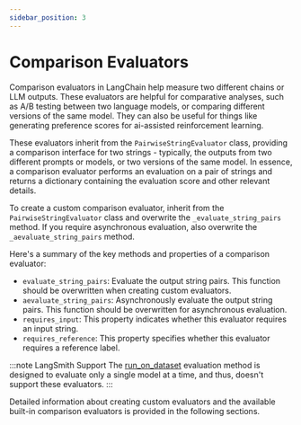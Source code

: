 ```yaml
---
sidebar_position: 3 
---
```

# Comparison Evaluators

Comparison evaluators in LangChain help measure two different chains or LLM outputs. These evaluators are helpful for comparative analyses, such as A/B testing between two language models, or comparing different versions of the same model. They can also be useful for things like generating preference scores for ai-assisted reinforcement learning.

These evaluators inherit from the `PairwiseStringEvaluator` class, providing a comparison interface for two strings - typically, the outputs from two different prompts or models, or two versions of the same model. In essence, a comparison evaluator performs an evaluation on a pair of strings and returns a dictionary containing the evaluation score and other relevant details.

To create a custom comparison evaluator, inherit from the `PairwiseStringEvaluator` class and overwrite the `_evaluate_string_pairs` method. If you require asynchronous evaluation, also overwrite the `_aevaluate_string_pairs` method.

Here's a summary of the key methods and properties of a comparison evaluator:

- `evaluate_string_pairs`: Evaluate the output string pairs. This function should be overwritten when creating custom evaluators.
- `aevaluate_string_pairs`: Asynchronously evaluate the output string pairs. This function should be overwritten for asynchronous evaluation.
- `requires_input`: This property indicates whether this evaluator requires an input string.
- `requires_reference`: This property specifies whether this evaluator requires a reference label.

:::note LangSmith Support
The [run_on_dataset](https://api.python.langchain.com/en/latest/langchain_api_reference.html#module-langchain.smith) evaluation method is designed to evaluate only a single model at a time, and thus, doesn't support these evaluators.
:::

Detailed information about creating custom evaluators and the available built-in comparison evaluators is provided in the following sections.


<DocCardList />

